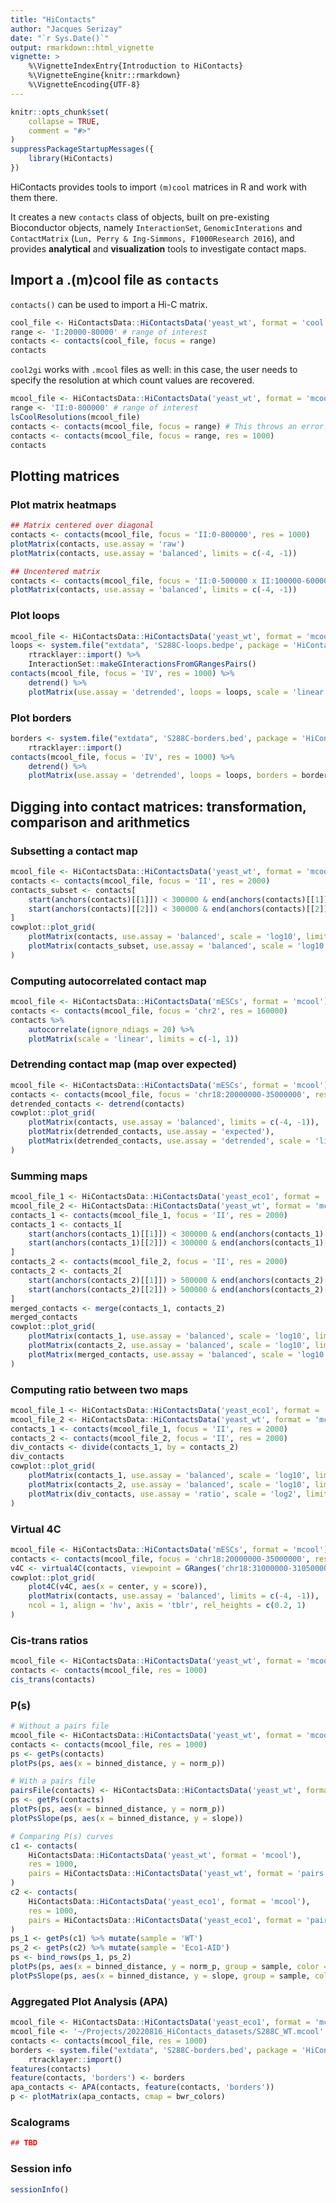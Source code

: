 ```yaml
---
title: "HiContacts"
author: "Jacques Serizay"
date: "`r Sys.Date()`"
output: rmarkdown::html_vignette
vignette: >
    %\VignetteIndexEntry{Introduction to HiContacts}
    %\VignetteEngine{knitr::rmarkdown}
    %\VignetteEncoding{UTF-8}
---
```


```r
knitr::opts_chunk$set(
    collapse = TRUE,
    comment = "#>"
)
suppressPackageStartupMessages({
    library(HiContacts)
})
```

HiContacts provides tools to import `(m)cool` matrices in R and work with 
them there. 

It creates a new `contacts` class of objects, built on pre-existing 
Bioconductor objects, namely `InteractionSet`, `GenomicInterations` 
and `ContactMatrix` (`Lun, Perry & Ing-Simmons, F1000Research 2016`), 
and provides **analytical** and **visualization** tools to investigate 
contact maps. 

## Import a .(m)cool file as `contacts`

`contacts()` can be used to import a Hi-C matrix. 

```r
cool_file <- HiContactsData::HiContactsData('yeast_wt', format = 'cool')
range <- 'I:20000-80000' # range of interest
contacts <- contacts(cool_file, focus = range)
contacts
```

`cool2gi` works with `.mcool` files as well: in this case, the user needs to 
specify the resolution at which count values are recovered. 

```r
mcool_file <- HiContactsData::HiContactsData('yeast_wt', format = 'mcool')
range <- 'II:0-800000' # range of interest
lsCoolResolutions(mcool_file)
contacts <- contacts(mcool_file, focus = range) # This throws an error!
contacts <- contacts(mcool_file, focus = range, res = 1000)
contacts
```

## Plotting matrices 

### Plot matrix heatmaps

```r
## Matrix centered over diagonal 
contacts <- contacts(mcool_file, focus = 'II:0-800000', res = 1000)
plotMatrix(contacts, use.assay = 'raw')
plotMatrix(contacts, use.assay = 'balanced', limits = c(-4, -1))

## Uncentered matrix
contacts <- contacts(mcool_file, focus = 'II:0-500000 x II:100000-600000', res = 1000)
plotMatrix(contacts, use.assay = 'balanced', limits = c(-4, -1))
```

### Plot loops

```r
mcool_file <- HiContactsData::HiContactsData('yeast_wt', format = 'mcool')
loops <- system.file("extdata", 'S288C-loops.bedpe', package = 'HiContacts') %>% 
    rtracklayer::import() %>% 
    InteractionSet::makeGInteractionsFromGRangesPairs()
contacts(mcool_file, focus = 'IV', res = 1000) %>% 
    detrend() %>% 
    plotMatrix(use.assay = 'detrended', loops = loops, scale = 'linear', limits = c(-2, 2))
```

### Plot borders

```r
borders <- system.file("extdata", 'S288C-borders.bed', package = 'HiContacts') %>% 
    rtracklayer::import()
contacts(mcool_file, focus = 'IV', res = 1000) %>% 
    detrend() %>% 
    plotMatrix(use.assay = 'detrended', loops = loops, borders = borders, scale = 'linear', limits = c(-2, 2))
```

## Digging into contact matrices: transformation, comparison and arithmetics

### Subsetting a contact map 

```r
mcool_file <- HiContactsData::HiContactsData('yeast_wt', format = 'mcool')
contacts <- contacts(mcool_file, focus = 'II', res = 2000)
contacts_subset <- contacts[
    start(anchors(contacts)[[1]]) < 300000 & end(anchors(contacts)[[1]]) < 300000 & 
    start(anchors(contacts)[[2]]) < 300000 & end(anchors(contacts)[[2]]) < 300000
]
cowplot::plot_grid(
    plotMatrix(contacts, use.assay = 'balanced', scale = 'log10', limits = c(-4, -1)),
    plotMatrix(contacts_subset, use.assay = 'balanced', scale = 'log10', limits = c(-4, -1))
)
```

### Computing autocorrelated contact map 

```r
mcool_file <- HiContactsData::HiContactsData('mESCs', format = 'mcool')
contacts <- contacts(mcool_file, focus = 'chr2', res = 160000)
contacts %>% 
    autocorrelate(ignore_ndiags = 20) %>% 
    plotMatrix(scale = 'linear', limits = c(-1, 1))
```

### Detrending contact map (map over expected)

```r
mcool_file <- HiContactsData::HiContactsData('mESCs', format = 'mcool')
contacts <- contacts(mcool_file, focus = 'chr18:20000000-35000000', res = 40000)
detrended_contacts <- detrend(contacts)
cowplot::plot_grid(
    plotMatrix(contacts, use.assay = 'balanced', limits = c(-4, -1)),
    plotMatrix(detrended_contacts, use.assay = 'expected'),
    plotMatrix(detrended_contacts, use.assay = 'detrended', scale = 'linear', limits = c(-3, 3))
)
```

### Summing maps

```r
mcool_file_1 <- HiContactsData::HiContactsData('yeast_eco1', format = 'mcool')
mcool_file_2 <- HiContactsData::HiContactsData('yeast_wt', format = 'mcool')
contacts_1 <- contacts(mcool_file_1, focus = 'II', res = 2000)
contacts_1 <- contacts_1[
    start(anchors(contacts_1)[[1]]) < 300000 & end(anchors(contacts_1)[[1]]) < 300000 & 
    start(anchors(contacts_1)[[2]]) < 300000 & end(anchors(contacts_1)[[2]]) < 300000
]
contacts_2 <- contacts(mcool_file_2, focus = 'II', res = 2000)
contacts_2 <- contacts_2[
    start(anchors(contacts_2)[[1]]) > 500000 & end(anchors(contacts_2)[[1]]) > 500000 & 
    start(anchors(contacts_2)[[2]]) > 500000 & end(anchors(contacts_2)[[2]]) > 500000
]
merged_contacts <- merge(contacts_1, contacts_2) 
merged_contacts
cowplot::plot_grid(
    plotMatrix(contacts_1, use.assay = 'balanced', scale = 'log10', limits = c(-4, -1)),
    plotMatrix(contacts_2, use.assay = 'balanced', scale = 'log10', limits = c(-4, -1)),
    plotMatrix(merged_contacts, use.assay = 'balanced', scale = 'log10', limits = c(-4, -1))
)
```

### Computing ratio between two maps

```r
mcool_file_1 <- HiContactsData::HiContactsData('yeast_eco1', format = 'mcool')
mcool_file_2 <- HiContactsData::HiContactsData('yeast_wt', format = 'mcool')
contacts_1 <- contacts(mcool_file_1, focus = 'II', res = 2000)
contacts_2 <- contacts(mcool_file_2, focus = 'II', res = 2000)
div_contacts <- divide(contacts_1, by = contacts_2) 
div_contacts
cowplot::plot_grid(
    plotMatrix(contacts_1, use.assay = 'balanced', scale = 'log10', limits = c(-4, -1)),
    plotMatrix(contacts_2, use.assay = 'balanced', scale = 'log10', limits = c(-4, -1)),
    plotMatrix(div_contacts, use.assay = 'ratio', scale = 'log2', limits = c(-2, 2), cmap = bwr_colors)
)
```

### Virtual 4C

```r
mcool_file <- HiContactsData::HiContactsData('mESCs', format = 'mcool')
contacts <- contacts(mcool_file, focus = 'chr18:20000000-35000000', res = 40000)
v4C <- virtual4C(contacts, viewpoint = GRanges('chr18:31000000-31050000'))
cowplot::plot_grid(
    plot4C(v4C, aes(x = center, y = score)), 
    plotMatrix(contacts, use.assay = 'balanced', limits = c(-4, -1)), 
    ncol = 1, align = 'hv', axis = 'tblr', rel_heights = c(0.2, 1)
)
```

### Cis-trans ratios

```r
mcool_file <- HiContactsData::HiContactsData('yeast_wt', format = 'mcool')
contacts <- contacts(mcool_file, res = 1000)
cis_trans(contacts)
```

### P(s)

```r
# Without a pairs file
mcool_file <- HiContactsData::HiContactsData('yeast_wt', format = 'mcool')
contacts <- contacts(mcool_file, res = 1000)
ps <- getPs(contacts)
plotPs(ps, aes(x = binned_distance, y = norm_p))

# With a pairs file
pairsFile(contacts) <- HiContactsData::HiContactsData('yeast_wt', format = 'pairs.gz')
ps <- getPs(contacts)
plotPs(ps, aes(x = binned_distance, y = norm_p))
plotPsSlope(ps, aes(x = binned_distance, y = slope))

# Comparing P(s) curves
c1 <- contacts(
    HiContactsData::HiContactsData('yeast_wt', format = 'mcool'), 
    res = 1000, 
    pairs = HiContactsData::HiContactsData('yeast_wt', format = 'pairs.gz')
)
c2 <- contacts(
    HiContactsData::HiContactsData('yeast_eco1', format = 'mcool'), 
    res = 1000, 
    pairs = HiContactsData::HiContactsData('yeast_eco1', format = 'pairs.gz')
)
ps_1 <- getPs(c1) %>% mutate(sample = 'WT')
ps_2 <- getPs(c2) %>% mutate(sample = 'Eco1-AID')
ps <- bind_rows(ps_1, ps_2)
plotPs(ps, aes(x = binned_distance, y = norm_p, group = sample, color = sample))
plotPsSlope(ps, aes(x = binned_distance, y = slope, group = sample, color = sample))
```

### Aggregated Plot Analysis (APA)

```r
mcool_file <- HiContactsData::HiContactsData('yeast_eco1', format = 'mcool')
mcool_file <- '~/Projects/20220816_HiContacts_datasets/S288C_WT.mcool'
contacts <- contacts(mcool_file, res = 1000)
borders <- system.file("extdata", 'S288C-borders.bed', package = 'HiContacts') %>% 
    rtracklayer::import()
features(contacts)
feature(contacts, 'borders') <- borders
apa_contacts <- APA(contacts, feature(contacts, 'borders'))
p <- plotMatrix(apa_contacts, cmap = bwr_colors)
```

### Scalograms

```r
## TBD
```

### Session info

```r
sessionInfo()
```
